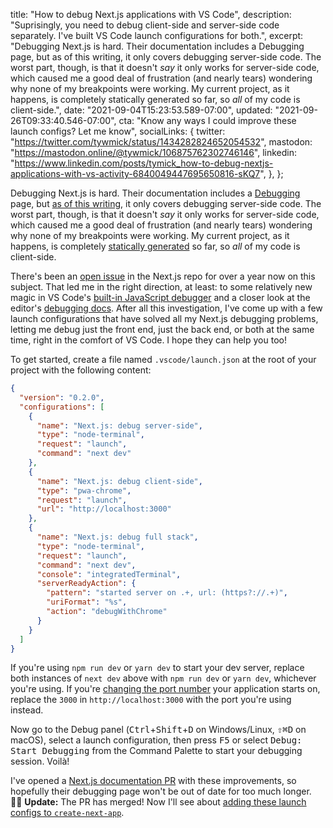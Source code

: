   title: "How to debug Next.js applications with VS Code",
  description:
    "Suprisingly, you need to debug client-side and server-side code separately. I've built VS Code launch configurations for both.",
  excerpt:
    "Debugging Next.js is hard. Their documentation includes a Debugging page, but as of this writing, it only covers debugging server-side code. The worst part, though, is that it doesn't _say_ it only works for server-side code, which caused me a good deal of frustration (and nearly tears) wondering why none of my breakpoints were working. My current project, as it happens, is completely statically generated so far, so _all_ of my code is client-side.",
  date: "2021-09-04T15:23:53.589-07:00",
  updated: "2021-09-26T09:33:40.546-07:00",
  cta: "Know any ways I could improve these launch configs? Let me know",
  socialLinks: {
    twitter: "https://twitter.com/tywmick/status/1434282824652054532",
    mastodon: "https://mastodon.online/@tywmick/106875762302746146",
    linkedin:
      "https://www.linkedin.com/posts/tymick_how-to-debug-nextjs-applications-with-vs-activity-6840049447695650816-sKQ7",
  },
};

Debugging Next.js is hard. Their documentation includes a [Debugging][1] page,
but [as of this writing][2], it only covers debugging server-side code. The
worst part, though, is that it doesn't _say_ it only works for server-side code,
which caused me a good deal of frustration (and nearly tears) wondering why none
of my breakpoints were working. My current project, as it happens, is completely
[statically generated][3] so far, so _all_ of my code is client-side.

[1]: https://nextjs.org/docs/advanced-features/debugging
[2]:
  https://web.archive.org/web/20210904210536/https://nextjs.org/docs/advanced-features/debugging
[3]: https://nextjs.org/docs/advanced-features/automatic-static-optimization

There's been an [open issue][4] in the Next.js repo for over a year now on this
subject. That led me in the right direction, at least: to some relatively new
magic in VS Code's [built-in JavaScript debugger][5] and a closer look at the
editor's [debugging docs][6]. After all this investigation, I've come up with a
few launch configurations that have solved all my Next.js debugging problems,
letting me debug just the front end, just the back end, or both at the same
time, right in the comfort of VS Code. I hope they can help you too!

[4]: https://github.com/vercel/next.js/issues/16442
[5]: https://github.com/microsoft/vscode-js-debug
[6]: https://code.visualstudio.com/docs/editor/debugging

To get started, create a file named `.vscode/launch.json` at the root of your
project with the following content:

```json
{
  "version": "0.2.0",
  "configurations": [
    {
      "name": "Next.js: debug server-side",
      "type": "node-terminal",
      "request": "launch",
      "command": "next dev"
    },
    {
      "name": "Next.js: debug client-side",
      "type": "pwa-chrome",
      "request": "launch",
      "url": "http://localhost:3000"
    },
    {
      "name": "Next.js: debug full stack",
      "type": "node-terminal",
      "request": "launch",
      "command": "next dev",
      "console": "integratedTerminal",
      "serverReadyAction": {
        "pattern": "started server on .+, url: (https?://.+)",
        "uriFormat": "%s",
        "action": "debugWithChrome"
      }
    }
  ]
}
```

If you're using `npm run dev` or `yarn dev` to start your dev server, replace
both instances of `next dev` above with `npm run dev` or `yarn dev`, whichever
you're using. If you're [changing the port number][7] your application starts
on, replace the `3000` in `http://localhost:3000` with the port you're using
instead.

[7]: https://nextjs.org/docs/api-reference/cli#development

Now go to the Debug panel (<kbd>Ctrl</kbd>+<kbd>Shift</kbd>+<kbd>D</kbd> on
Windows/Linux, <kbd>⇧</kbd><kbd>⌘</kbd><kbd>D</kbd> on macOS), select a launch
configuration, then press <kbd>F5</kbd> or select <samp>Debug: Start
Debugging</samp> from the Command Palette to start your debugging session.
Voilà!

I've opened a [Next.js documentation PR][8] with these improvements, so
hopefully their debugging page won't be out of date for too much longer. 🤞🏼
**Update:** The PR has merged! Now I'll see about [adding these launch configs to
`create-next-app`][9].

[8]: https://github.com/vercel/next.js/pull/28815
[9]: https://github.com/vercel/next.js/pull/29203

<!--
Explicit wrapper export shouldn't be necessary, but when using MDX files as
Next.js pages, the [wrapper component][1] doesn't receive [`layoutProps`][2] as
it should. Perhaps this will be fixed in future versions of MDX and/or
@next/mdx?

[1]: https://mdxjs.com/getting-started#using-the-wrapper
[2]: https://mdxjs.com/advanced/components#layout-props
-->

